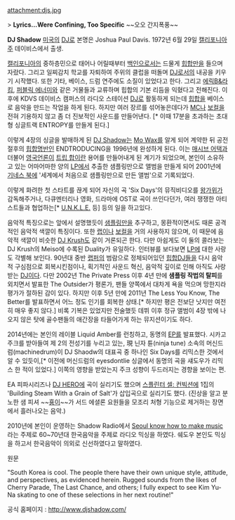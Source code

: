 attachment:djs.jpg

> '''Lyrics...Were Confining, Too Specific'''
~~오오 간지폭풍~~

'''DJ Shadow'''
[[미국]]의 [[DJ]]로 본명은 Joshua Paul Davis.
1972년 6월 29일 [[캘리포니아]]주 데이비스에서 출생.

[[캘리포니아]]의 중하층민으로 태어나 어릴때부터 [[백인]]으로서는 드물게 [[힙합]]만을 들으며 자랐다. 그리고 일찌감치 학교를 자퇴하여 주위의 클럽을 떠돌며 [[DJ]]로서의 내공을 키우기 시작했다. 또한 기타, 베이스, 드럼 연주에도 소질이 있었다고 한다. 그리고 [[에릭B&라킴]], [[퍼블릭 에너미]]와 같은 거물들과 교류하며 힙합의 기본 리듬을 익혔다고 전해진다. 이후에 KDVS 데이비스 캠퍼스의 라디오 스테이션 [[DJ]]로 활동하게 되는데 [[힙합]]을 베이스로 음악을 만드는 작업을 하게 된다. 하지만 여러 장르를 섞어놓은데다가 [[MC]]나 [[보컬]]을 전혀 기용하지 않고 좀 더 진보적인 사운드를 만들어낸다. [* 이때 17분을 초과하는 초대형 싱글트랙 ENTROPY를 만들게 된다.]

이렇게 4장의 싱글을 발매하게 된 [[DJ Shadow]]는 [[Mo Wax]]를 알게 되어 계약한 뒤 공전절후의 [[힙합]]명반인 ENDTRODUCING을 1996년에 완성하게 된다. 이는 [[매시브 어택]]과 더불어 [[영국]]언론이 [[트립 합]]이란 용어를 만들어내게 된 계기가 되었으며, 본인이 소유하고 있는 어마어마한 양의 [[LP]]에서 추출한 샘플링만으로 앨범을 만들게 되어 2001년에 [[기네스 북]]에 '세계에서 처음으로 샘플링만으로 만든 앨범'으로 기록되었다.

이렇게 화려한 첫 스타트를 끊게 되어 자신의 곡 'Six Days'의 뮤직비디오를 [[왕가위]]가 감독해주거나, 다큐멘터리나 영화, 드라마에 OST로 곡이 쓰인다던가, 여러 쟁쟁한 아티스트들과 협업하는[* [[U.N.K.L.E.]] 등] 등의 일을 하고있다.

음악적 특징으로는 앞에서 설명했듯이 [[샘플링]]만을 추구하고, 몽환적이면서도 때론 공격적인 음악적 색깔이 특징이다. 또한 [[랩]]이나 [[보컬]]을 거의 사용하지 않으며, 이 때문에 음악적 색깔이 비슷한 [[DJ Krush]]도 같이 거론되곤 한다. 다만 아쉽게도 이 둘의 콜라보는 DJ Krush의 Meiso에 수록된 Duality가 유일하다.
인터뷰를 보다보면 [[LP]]에 대한 사랑도 각별해 보인다.
90년대 중반 [[랩퍼]]의 범람으로 정체되어있던 [[힙합]][[DJ]]들을 다시 음악적 구심점으로 회복시킨점이나, 획기적인 사운드 혁신, 음악적 깊이로 인해 아직도 사랑받는 [[DJ]]이다. 다만 2002년 The Private Press 이후 4년 만에 '''샘플링 작법의 탈피'''를 외치면서 발표한 The Outsider가 평론가, 팬들 양쪽에서 대차게 욕을 먹으며 망한지라 평가가 절하된 감이 있다. 하지만 이후 5년 만에 2011년 The Less You Know, The Better를 발표하면서 어느 정도 인기를 회복한 상태.[* 하지만 평은 전보단 낫지만 여전히 매우 좋지 않다.] 비록 기복은 있었지만 전술했듯 데뷔 이후 정규 앨범이 4장 밖에 나오지 않은 탓에 골수팬들의 애간장을 타들어가게 하는 뮤지션이기도 하다.

2014년에는 본인의 레이블 Liquid Amber를 런칭하고, 동명의 [[EP]]를 발표했다. 시카고 주크를 받아들여 제 2의 전성기를 누리고 있는, 現 닌자 튠(ninja tune) 소속의 머신드럼(machinedrum)이 DJ Shaodw의 대표곡 중 하나인 Six Days를 리믹스한 것에서 알 수 있듯이,[* 이전에 머신드럼의 eyesdontlie 싱글에서 동명의 곡을 섀도우가 리믹스 한 적이 있었다.] 이쪽의 영향을 받았는지 주크 성향이 두드러지는 경향을 보이는 편.

EA 피파시리즈나 [[DJ HERO]]에 곡이 실리기도 했으며 [[스플린터 셀: 컨빅션]]에 1집의 'Building Steam With a Grain of Salt'가 삽입곡으로 실리기도 했다. (진상을 알고 분노한 샘 피셔 ~~[[횽]]이~~가 서드 에셜론 요원들을 모조리 처형 기능으로 제거하는 장면에서 흘러나오는 음악.)

2010년에 본인이 운영하는 Shadow Radio에서 [http://www.djshadow.com/radio/show/1289 Seoul know how to make music]라는 주제로 60~70년대 한국음악을 주제로 라디오 믹싱을 하였다. 
쉐도우 본인도 믹싱을 하고서 한국음악이 의외로 신선하였다고 말하였다.

원문 

"South Korea is cool. The people there have their own unique style, attitude, and perspectives, as evidenced herein. Rugged sounds from the likes of Cherry Parade, The Last Chance, and others; I fully expect to see Kim Yu-Na skating to one of these selections in her next routine!"

공식 홈페이지 : http://www.djshadow.com/
